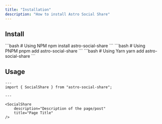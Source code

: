 ```yaml
---
title: "Installation"
description: "How to install Astro Social Share"
---
```



## Install

<Tabs>
  <TabItem label="npm">
    ```bash
      # Using NPM
      npm install astro-social-share
    ```

  </TabItem>
  <TabItem label="pnpm">
    ```bash
      # Using PNPM
      pnpm add astro-social-share
    ```

  </TabItem>
  <TabItem label="yarn">
    ```bash
      # Using Yarn
      yarn add astro-social-share
    ```
  </TabItem>
</Tabs>

## Usage

```astro
---
import { SocialShare } from "astro-social-share";

---

<SocialShare
    description="Description of the page/post"
    title="Page Title"
/>
```